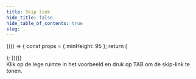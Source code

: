 ```yaml
---
title: Skip link
hide_title: false
hide_table_of_contents: true
slug: .
---
```



{(() => {
const props = { minHeight: 95 };
return (

<ComponentExample storyName="componenten-skip-link--default" args={props}>
  <SkipLink />
</ComponentExample>
); })()}

<br />
Klik op de lege ruimte in het voorbeeld en druk op TAB om de skip-link te tonen.

<Documentation />

